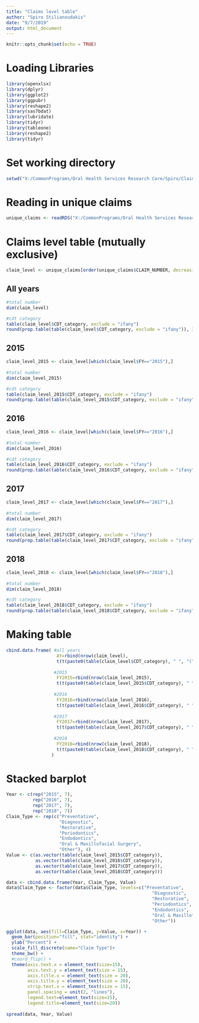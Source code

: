 ```yaml
---
title: "Claims level table"
author: "Spiro Stilianoudakis"
date: "9/7/2019"
output: html_document
---
```


```r
knitr::opts_chunk$set(echo = TRUE)
```

# Loading Libraries

```r
library(openxlsx)
library(dplyr)
library(ggplot2)
library(ggpubr)
library(reshape2)
library(sas7bdat)
library(lubridate)
library(tidyr)
library(tableone)
library(reshape2)
library(tidyr)
```

# Set working directory

```r
setwd("X:/CommonPrograms/Oral Health Services Research Core/Spiro/Claims_Project/data")
```

# Reading in unique claims

```r
unique_claims <- readRDS("X:/CommonPrograms/Oral Health Services Research Core/Spiro/Claims_Project/data/unique_claims.rds")
```

# Claims level table (mutually exclusive)

```r
claim_level <- unique_claims[order(unique_claims$CLAIM_NUMBER, decreasing = TRUE),]
```

## All years

```r
#total number
dim(claim_level)

#cdt category
table(claim_level$CDT_category, exclude = "ifany")
round(prop.table(table(claim_level$CDT_category, exclude = "ifany")), 3)
```

## 2015

```r
claim_level_2015 <- claim_level[which(claim_level$FY=="2015"),]
 
#total number
dim(claim_level_2015)

#cdt category
table(claim_level_2015$CDT_category, exclude = "ifany")
round(prop.table(table(claim_level_2015$CDT_category, exclude = "ifany")), 3)

```

## 2016

```r
claim_level_2016 <- claim_level[which(claim_level$FY=="2016"),]
 
#total number
dim(claim_level_2016)

#cdt category
table(claim_level_2016$CDT_category, exclude = "ifany")
round(prop.table(table(claim_level_2016$CDT_category, exclude = "ifany")), 3)

```

## 2017

```r
claim_level_2017 <- claim_level[which(claim_level$FY=="2017"),]
 
#total number
dim(claim_level_2017)

#cdt category
table(claim_level_2017$CDT_category, exclude = "ifany")
round(prop.table(table(claim_level_2017$CDT_category, exclude = "ifany")), 3)

```

## 2018

```r
claim_level_2018 <- claim_level[which(claim_level$FY=="2018"),]
 
#total number
dim(claim_level_2018)

#cdt category
table(claim_level_2018$CDT_category, exclude = "ifany")
round(prop.table(table(claim_level_2018$CDT_category, exclude = "ifany")), 3)

```

# Making table

```r
cbind.data.frame( #all years
				   AY=rbind(nrow(claim_level),
				   t(t(paste0(table(claim_level$CDT_category), " ", "(",round(prop.table(table(claim_level$CDT_category)), 3)*100, ")")))),
				   
				  #2015
				   FY2015=rbind(nrow(claim_level_2015),
				   t(t(paste0(table(claim_level_2015$CDT_category), " ", "(",round(prop.table(table(claim_level_2015$CDT_category)), 3)*100, ")")))),
				   
				  #2016
				   FY2016=rbind(nrow(claim_level_2016),
				   t(t(paste0(table(claim_level_2016$CDT_category), " ", "(",round(prop.table(table(claim_level_2016$CDT_category)), 3)*100, ")")))),
				   
				  #2017
				   FY2017=rbind(nrow(claim_level_2017),
				   t(t(paste0(table(claim_level_2017$CDT_category), " ", "(",round(prop.table(table(claim_level_2017$CDT_category)), 3)*100, ")")))),
				   
				  #2018
				   FY2018=rbind(nrow(claim_level_2018),
				   t(t(paste0(table(claim_level_2018$CDT_category), " ", "(",round(prop.table(table(claim_level_2018$CDT_category)), 3)*100, ")"))))
				 )
```

# Stacked barplot

```r
Year <- c(rep("2015", 7),
          rep("2016", 7),
          rep("2017", 7),
          rep("2018", 7))
Claim_Type <- rep(c("Preventative",
                    "Diagnostic",
                    "Restorative",
                    "Periodontics",
                    "Endodontics",
                    "Oral & Maxillofacial Surgery",
                    "Other"), 4)
Value <- c(as.vector(table(claim_level_2015$CDT_category)),
           as.vector(table(claim_level_2016$CDT_category)),
           as.vector(table(claim_level_2017$CDT_category)),
           as.vector(table(claim_level_2018$CDT_category)))

data <- cbind.data.frame(Year, Claim_Type, Value)
data$Claim_Type <- factor(data$Claim_Type, levels=c("Preventative",
                                                       "Diagnostic",
                                                       "Restorative",
                                                       "Periodontics",
                                                       "Endodontics",
                                                       "Oral & Maxillofacial Surgery",
                                                       "Other"))

ggplot(data, aes(fill=Claim_Type, y=Value, x=Year)) + 
  geom_bar(position="fill", stat="identity") +
  ylab("Percent") +
  scale_fill_discrete(name="Claim Type")+
  theme_bw() +
  #coord_flip() +
  theme(axis.text.x = element_text(size=15),
        axis.text.y = element_text(size = 15),
        axis.title.x = element_text(size = 20),
        axis.title.y = element_text(size = 20),
        strip.text.x = element_text(size = 15),
        panel.spacing = unit(2, "lines"),
        legend.text=element_text(size=15),
        legend.title=element_text(size=20))
  
spread(data, Year, Value)  
```

